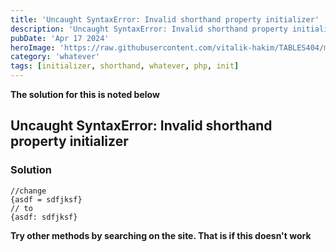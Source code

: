 ---
title: 'Uncaught SyntaxError: Invalid shorthand property initializer'
description: 'Uncaught SyntaxError: Invalid shorthand property initializer'
pubDate: 'Apr 17 2024'
heroImage: 'https://raw.githubusercontent.com/vitalik-hakim/TABLES404/main/error_b/misc.png'
category: 'whatever'
tags: [initializer, shorthand, whatever, php, init]
---

**The solution for this is noted below**

## Uncaught SyntaxError: Invalid shorthand property initializer

### Solution

```whatever
//change
{asdf = sdfjksf}
// to
{asdf: sdfjksf}
```
**Try other methods by searching on the site. That is if this doesn't work**
